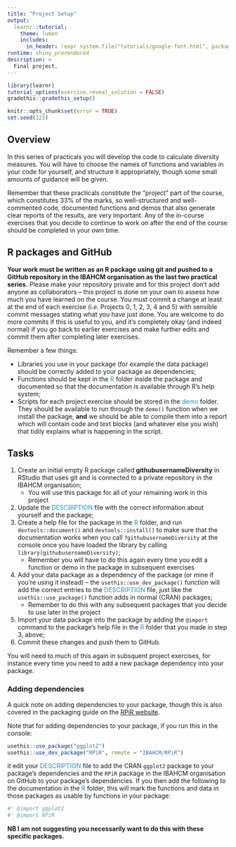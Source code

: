 ```yaml
---
title: "Project Setup"
output:
  learnr::tutorial:
    theme: lumen
    includes:
      in_header: !expr system.file("tutorials/google-font.html", package = "RPiR")
runtime: shiny_prerendered
description: >
  Final project.
---
```


```r
library(learnr)
tutorial_options(exercise.reveal_solution = FALSE)
gradethis::gradethis_setup()

knitr::opts_chunk$set(error = TRUE)
set.seed(123)
```


## Overview

In this series of practicals you will develop the code to calculate diversity
measures. You will have to choose the names of functions and variables in your 
code for yourself, and structure it appropriately, though some small amounts of
guidance will be given.

Remember that these practicals constitute the "project" part of the course, 
which constitutes 33% of the marks, so well-structured and well-commented code, 
documented functions and demos that also generate clear reports of the results,
are very important. Any of the in-course exercises that you decide to continue
to work on after the end of the course should be completed in your own time.

## R packages and GitHub

**Your work must be written as an R package using git and pushed to a GitHub 
repository in the IBAHCM organisation as the last two practical series.**
Please make your repository private and for this project don't add anyone as
collaborators -- this project is done on your own to assess how much you have
learned on the course. You must commit a change at least at the end of each
exercise (*i.e.* Projects 0, 1, 2, 3, 4 and 5) with sensible commit messages
stating what you have just done. You are welcome to do more commits if this is
useful  to you, and it's completely okay (and indeed normal) if you go back to
earlier exercises and make further edits and commit them after completing later 
exercises. 

Remember a few things:

- Libraries you use in your package (for example the data package) should be
  correctly added to your package as dependencies;
- Functions should be kept in the <span style="color: #1697C0;">R</span> folder
  inside the package and documented so that the documentation is available
  through R's help system;
- Scripts for each project exercise should be stored in the
  <span style="color: #1697C0;">demo</span> folder. They should be available
  to run through the `demo()` function when we install the package, **and**
  we should be able to compile them into a report which will contain code and
  text blocks (and whatever else you wish) that tidily explains what is
  happening in the script.

## Tasks

1. Create an initial empty R package called **githubusernameDiversity** in
   RStudio that uses git and is connected to a private repository in the IBAHCM
   organisation;
   - You will use this package for all of your remaining work in this project
2. Update the <span style="color: #1697C0;">DESCRIPTION</span> file with the
   correct information about yourself and the package;
3. Create a help file for the package in the
   <span style="color: #1697C0;">R</span> folder, and run `devtools::document()`
   and `devtools::install()` to make sure that the documentation works when you
   call `?githubusernameDiversity` at the console once you have loaded the
   library by calling `library(githubusernameDiversity)`;
   - Remember you will have to do this again every time you edit a function or
     demo in the package in subsequent exercises
4. Add your data package as a dependency of the package (or mine if you're using
   it instead) -- the `usethis::use_dev_package()` function will add the correct
   entries to the <span style="color: #1697C0;">DESCRIPTION</span> file, just
   like the `usethis::use_package()` function adds in normal (CRAN) packages;
   - Remember to do this with any subsequent packages that you decide to use
     later in the project
5. Import your data package into the package by adding the `@import` command to
   the package's help file in the <span style="color: #1697C0;">R</span> folder
   that you made in step 3, above;
6. Commit these changes and push them to GitHub.

You will need to much of this again in subsquent project exercises, for
instance every time you need to add a new package dependency into your package.

### Adding dependencies

A quick note on adding dependencies to your package, though this is also covered
in the packaging guide on the
[RPiR website](https://ibahcm.github.io/RPiR/articles/pages/packages_guide.html#add-dependencies).

Note that for adding dependencies to your package, if you run this in the
console:
```R
usethis::use_package("ggplot2")
usethis::use_dev_package("RPiR", remote = "IBAHCM/RPiR")
```
it edit your <span style="color: #1697C0;">DESCRIPTION</span> file to add the
CRAN `ggplot2` package to your package's dependencies and the `RPiR` package in
the IBAHCM organisation on GitHub to your package's dependencies. If you then
add the following to the documentation in the
<span style="color: #1697C0;">R</span> folder, this will mark the functions and
data in those packages as usable by functions in your package:
```R
#' @import ggplot2
#' @import RPiR
```

**NB I am not suggesting you necessarily want to do this with these specific
packages.**
